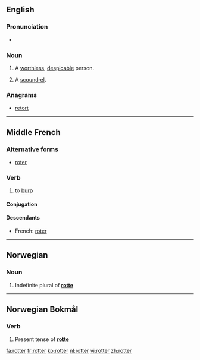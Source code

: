 ==English==

===Pronunciation===
* {{rhymes|ɒtə(r)}}

===Noun===
{{en-noun}}

# A [[worthless]], [[despicable]] person.
# {{British|slang}} A [[scoundrel]].

===Anagrams===
* [[retort#English|retort]]

----

==Middle French==

===Alternative forms===
* [[roter]]

===Verb===
{{infl|frm|verb}}

# to [[burp]]

====Conjugation====
{{frm-conj-er|rott}}

====Descendants====
* French: [[roter]]

----

==Norwegian==

===Noun===
{{infl|no|noun form}}

# Indefinite plural of '''[[rotte]]'''

----

==Norwegian Bokmål==

===Verb===
{{infl|nb|verb form}}

# Present tense of '''[[rotte]]'''

[[fa:rotter]]
[[fr:rotter]]
[[ko:rotter]]
[[nl:rotter]]
[[vi:rotter]]
[[zh:rotter]]